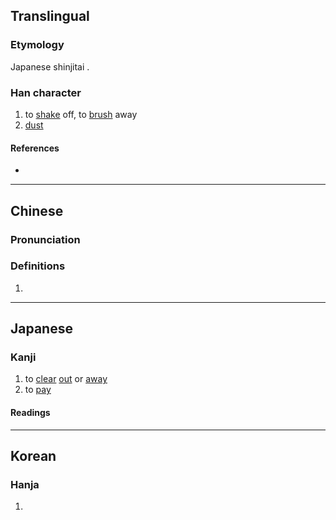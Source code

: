 {{also|拂}}
{{character info/new}}
==Translingual==

===Etymology===
Japanese shinjitai {{Han simp|拂|f=弗|t=厶}}.

===Han character===
{{Han char|rn=64|rad=手|as=02|sn=5|four=|canj=QI,XXQI|ids=⿰扌厶}}

# to [[shake]] off, to [[brush]] away
# [[dust]]

====References====
* {{Han ref|kx=0417.131|dkj=11784|dj=0764.040|hdz=31828.020|uh=6255|ud=25173}}

----

==Chinese==
{{zh-forms}}

===Pronunciation===
{{zh-pron
|m=fǎn
}}

===Definitions===
{{zh-hanzi}}

# {{rfdef|lang=zh}}

----

==Japanese==
{{ja-kanji forms|払|拂}}

===Kanji===
{{ja-kanji|rs=手02|kyu=拂}}

# to [[clear]] [[out]] or [[away]]
# to [[pay]]

====Readings====
{{ja-readings
|goon=びち, ほち
|kanon=ひつ, ふつ
|kanyoon=ほつ
|kun=はら-う, はら-い
}}

----

==Korean==

===Hanja===
{{ko-hanja|hangeul=[[불]], [[필]]|eumhun=|rv=bul, pil|mr=pul, p'il|y=pul, phil}}

# {{defn|lang=ko|sort=手02}}
